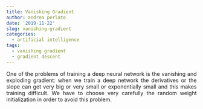 ```yaml
---
title: Vanishing Gradient
author: andrea perlato
date: '2019-11-22'
slug: vanishing-gradient
categories:
  - artificial intelligence
tags:
  - vanishing gradient
  - gradient descent
---
```



<style>
body {
text-align: justify}
</style>

One of the problems of training a deep neural network is the vanishing and exploding gradient: when we train a deep network the derivatives or the slope can get very big or very small or exponentially small and this makes training difficult. We have to choose very carefully the random weight initialization in order to avoid this problem.